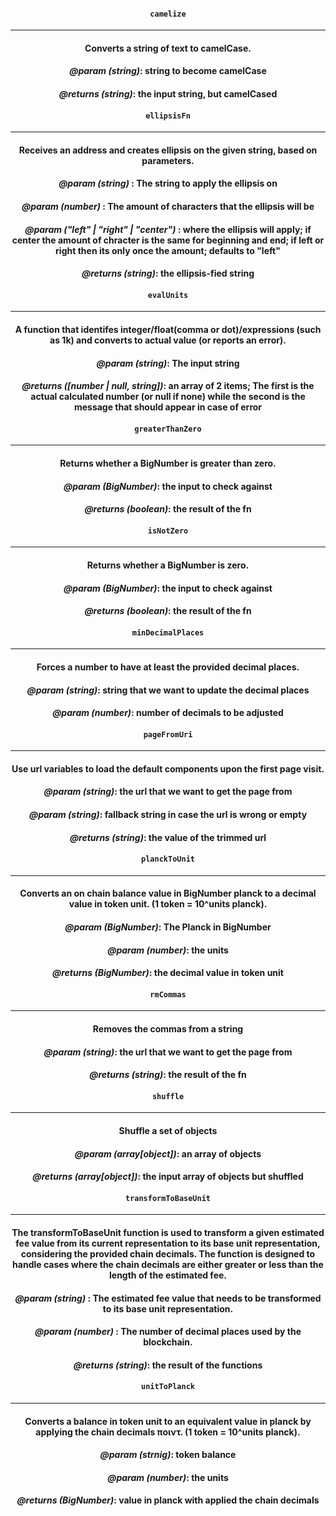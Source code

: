 
<Edit folder={props.folder} />

<Header
  title="Cloud Utils"
  subtitle="A collection of reusable utilities."
  npm={props.npm}
/>

#### **`camelize`**

---

#### Converts a string of text to camelCase.

#### _@param (string)_: string to become camelCase

#### _@returns (string)_: the input string, but camelCased

<Camelize />

#### **`ellipsisFn`**

---

#### Receives an address and creates ellipsis on the given string, based on parameters.

#### _@param (string)_ : The string to apply the ellipsis on

#### _@param (number)_ : The amount of characters that the ellipsis will be

#### _@param ("left" | "right" | "center")_ : where the ellipsis will apply; if center the amount of chracter is the same for beginning and end; if left or right then its only once the amount; defaults to "left"

#### _@returns (string)_: the ellipsis-fied string

<EllipsisFn />

#### **`evalUnits`**

---

#### A function that identifes integer/float(comma or dot)/expressions (such as 1k) and converts to actual value (or reports an error).

#### _@param (string)_: The input string

#### _@returns ([number | null, string])_: an array of 2 items; The first is the actual calculated number (or null if none) while the second is the message that should appear in case of error

<EvalUnits />

#### **`greaterThanZero`**

---

#### Returns whether a BigNumber is greater than zero.

#### _@param (BigNumber)_: the input to check against

#### _@returns (boolean)_: the result of the fn

<GreaterThanZero />

#### **`isNotZero`**

---

#### Returns whether a BigNumber is zero.

#### _@param (BigNumber)_: the input to check against

#### _@returns (boolean)_: the result of the fn

<IsNotZero />

#### **`minDecimalPlaces`**

---

#### Forces a number to have at least the provided decimal places.

#### _@param (string)_: string that we want to update the decimal places

#### _@param (number)_: number of decimals to be adjusted

<MinDecimalPlaces />

#### **`pageFromUri`**

---

#### Use url variables to load the default components upon the first page visit.

#### _@param (string)_: the url that we want to get the page from

#### _@param (string)_: fallback string in case the url is wrong or empty

#### _@returns (string)_: the value of the trimmed url

<PageFromUri />

#### **`planckToUnit`**

---

#### Converts an on chain balance value in BigNumber planck to a decimal value in token unit. (1 token = 10^units planck).

#### _@param (BigNumber)_: The Planck in BigNumber

#### _@param (number)_: the units

#### _@returns (BigNumber)_: the decimal value in token unit

<PlanckToUnit />

#### **`rmCommas`**

---

#### Removes the commas from a string

#### _@param (string)_: the url that we want to get the page from

#### _@returns (string)_: the result of the fn

<RmCommas />

#### **`shuffle`**

---

#### Shuffle a set of objects

#### _@param (array[object])_: an array of objects

#### _@returns (array[object])_: the input array of objects but shuffled

<Shuffle />

#### **`transformToBaseUnit`**

---

#### The transformToBaseUnit function is used to transform a given estimated fee value from its current representation to its base unit representation, considering the provided chain decimals. The function is designed to handle cases where the chain decimals are either greater or less than the length of the estimated fee.

#### _@param (string)_ : The estimated fee value that needs to be transformed to its base unit representation.

#### _@param (number)_ : The number of decimal places used by the blockchain.

#### _@returns (string)_: the result of the functions

<TransformToBaseUnit />

#### **`unitToPlanck`**

---

#### Converts a balance in token unit to an equivalent value in planck by applying the chain decimals ποιντ. (1 token = 10^units planck).

#### _@param (strnig)_: token balance

#### _@param (number)_: the units

#### _@returns (BigNumber)_: value in planck with applied the chain decimals

<UnitToPlanck />
